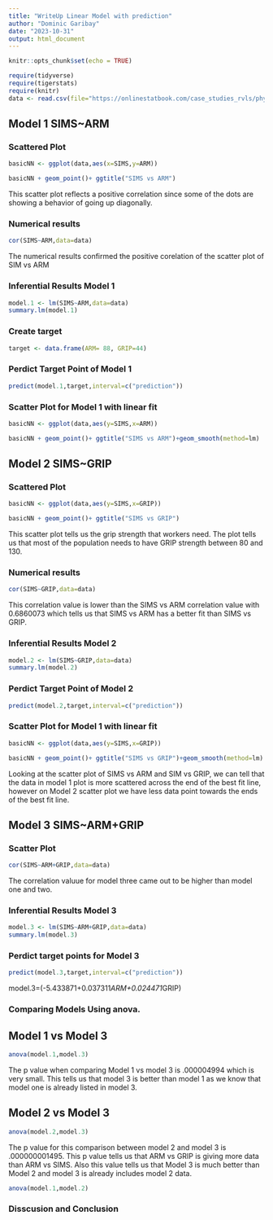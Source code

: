 ```yaml
---
title: "WriteUp Linear Model with prediction"
author: "Dominic Garibay"
date: "2023-10-31"
output: html_document
---
```


```r
knitr::opts_chunk$set(echo = TRUE)

require(tidyverse)
require(tigerstats)
require(knitr)
data <- read.csv(file="https://onlinestatbook.com/case_studies_rvls/physical_strength/data.txt",sep="",header=TRUE)  

```


## Model 1 SIMS~ARM
### Scattered Plot


```r
basicNN <- ggplot(data,aes(x=SIMS,y=ARM))

```

```r
basicNN + geom_point()+ ggtitle("SIMS vs ARM")

```


This scatter plot reflects a positive correlation since some of the dots are showing a behavior of going up diagonally.


### Numerical results

```r
cor(SIMS~ARM,data=data)
```

The numerical results confirmed the positive corelation of the scatter plot of SIM vs ARM 


### Inferential Results Model 1 

```r
model.1 <- lm(SIMS~ARM,data=data)
summary.lm(model.1)
```

### Create target 

```r
target <- data.frame(ARM= 88, GRIP=44)
```

### Perdict Target Point of Model 1 

```r
predict(model.1,target,interval=c("prediction"))
```

### Scatter Plot for Model 1 with linear fit 


```r
basicNN <- ggplot(data,aes(y=SIMS,x=ARM))

```

```r
basicNN + geom_point()+ ggtitle("SIMS vs ARM")+geom_smooth(method=lm)

```

## Model 2 SIMS~GRIP
### Scattered Plot


```r
basicNN <- ggplot(data,aes(y=SIMS,x=GRIP))

```

```r
basicNN + geom_point()+ ggtitle("SIMS vs GRIP") 

```

This scatter plot tells us the grip strength that workers need. The plot tells us that most of the population needs to have GRIP strength between 80 and 130. 


### Numerical results

```r
cor(SIMS~GRIP,data=data)
```

This correlation value is lower than the SIMS vs ARM correlation value with 0.6860073 which tells us that SIMS vs ARM has a better fit than SIMS vs GRIP. 


### Inferential Results Model 2 

```r
model.2 <- lm(SIMS~GRIP,data=data)
summary.lm(model.2)
```

### Perdict Target Point of Model 2

```r
predict(model.2,target,interval=c("prediction"))
```

### Scatter Plot for Model 1 with linear fit 


```r
basicNN <- ggplot(data,aes(y=SIMS,x=GRIP))

```

```r
basicNN + geom_point()+ ggtitle("SIMS vs GRIP")+geom_smooth(method=lm)

```

Looking at the scatter plot of SIMS vs ARM and SIM vs GRIP, we can tell that the data in model 1 plot is more scattered across the end of the best fit line, however on Model 2 scatter plot we have less data point towards the ends of the best fit line. 


## Model 3 SIMS~ARM+GRIP
### Scatter Plot 

```r
cor(SIMS~ARM+GRIP,data=data)
```

The correlation valuue for model three came out to be higher than model one and two.  


### Inferential Results Model 3

```r
model.3 <- lm(SIMS~ARM+GRIP,data=data)
summary.lm(model.3)
```



### Perdict target points for Model 3

```r
predict(model.3,target,interval=c("prediction"))


```



model.3=(-5.433871+0.037311*ARM+0.024471*GRIP)

### Comparing Models Using anova. 
## Model 1 vs Model 3 

```r
anova(model.1,model.3)
```

The p value when comparing Model 1 vs model 3 is .000004994 which is very small. This tells us that model 3 is better than model 1 as we know that model one is already listed in model 3. 

## Model 2 vs Model 3 


```r
anova(model.2,model.3)
```

The p value for this comparison between model 2 and model 3 is .000000001495. This p value tells us that ARM vs GRIP is giving more data than ARM vs SIMS. Also this value tells us that Model 3 is much better than Model 2 and model 3 is already includes model 2 data. 

```r
anova(model.1,model.2)
```

### Disscusion and Conclusion
